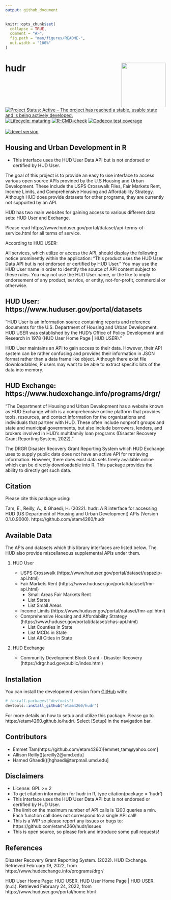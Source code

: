 ```yaml
---
output: github_document
---
```


<!-- README.md is generated from README.Rmd. Please edit that file -->

```r
knitr::opts_chunk$set(
  collapse = TRUE,
  comment = "#>",
  fig.path = "man/figures/README-",
  out.width = "100%"
)
```

# hudr <img src='man/figures/logo.png' align="right" width="139"/>

<!-- badges: start -->
[![Project Status: Active – The project has reached a stable, usable state and is being actively developed.](https://www.repostatus.org/badges/latest/active.svg)](https://www.repostatus.org/#active)
[![Lifecycle: maturing](https://img.shields.io/badge/lifecycle-maturing-blue.svg)](https://www.tidyverse.org/lifecycle/#maturing)
[![R-CMD-check](https://github.com/etam4260/hudr/workflows/R-CMD-check/badge.svg)](https://github.com/etam4260/hudr/actions)
[![Codecov test coverage](https://codecov.io/gh/etam4260/hudr/branch/main/graph/badge.svg)](https://codecov.io/gh/etam4260/hudr?branch=main)
<br/>
<br/>
[![devel version](https://img.shields.io/badge/devel%20version-0.1.0.9000-yellow)]()

<!-- badges: end -->

## Housing and Urban Development in R

* This interface uses the HUD User Data API but is not endorsed or certified by HUD User.

The goal of this project is to provide an easy to use interface to access
various open source APIs provided by the U.S Housing and Urban Development. 
These include the USPS Crosswalk Files, Fair Markets Rent, Income Limits, and
Comprehensive Housing and Affordability Strategy. Although HUD does provide 
datasets for other programs, they are currently not supported by an API. 

HUD has two main websites for gaining access to various different data sets:
HUD User and Exchange.

Please read https://www.huduser.gov/portal/dataset/api-terms-of-service.html
for all terms of service.

According to HUD USER:

All services, which utilize or access the API, should display the following
notice prominently within the application: "This product uses the HUD User Data
API but is not endorsed or certified by HUD User." You may use the HUD User name
in order to identify the source of API content subject to these rules. You may
not use the HUD User name, or the like to imply endorsement of any product,
service, or entity, not-for-profit, commercial or otherwise.

## HUD User: https://www.huduser.gov/portal/datasets

"HUD User is an information source containing reports and reference documents 
for the U.S. Department of Housing and Urban Development. 
HUD USER was established by the HUD's Office of Policy Development
and Research in 1978 (HUD User Home Page | HUD USER)."

HUD User maintains an API to gain access to their data. However, their API
system can be rather confusing and provides their information in JSON format 
rather than a data frame like object. Although there exist file downloadables,
R users may want to be able to extract specific bits of the data into memory.

## HUD Exchange: https://www.hudexchange.info/programs/drgr/

"The Department of Housing and Urban Development has a website known as HUD
Exchange which is a comprehensive online platform that provides tools,
resources, and contact information for the organizations and individuals that
partner with HUD. These often include nonprofit groups and state and municipal
governments, but also include borrowers, lenders, and brokers involved in HUD’s
multifamily loan programs (Disaster Recovery Grant Reporting System, 2022)."

The DRGR Disaster Recovery Grant Reporting System which HUD Exchange uses
to supply public data does not have an active API for retrieving information. 
However, there does exist data sets freely available online which can be directly
downloadable into R. This package provides the ability to directly get such data.

## Citation

Please cite this package using:

Tam, E., Reilly, A., & Ghaedi, H. (2022). hudr: A R interface for accessing HUD
(US Department of Housing and Urban Development) APIs (Version 0.1.0.9000).
https://github.com/etam4260/hudr

## Available Data

The APIs and datasets which this library interfaces are listed below. The HUD
also provide miscellaneous supplemental APIs under them.

1) HUD User
  
    * USPS Crosswalk (https://www.huduser.gov/portal/dataset/uspszip-api.html)
    * Fair Markets Rent (https://www.huduser.gov/portal/dataset/fmr-api.html)
      + Small Areas Fair Markets Rent
      + List States
      + List Small Areas
    * Income Limits (https://www.huduser.gov/portal/dataset/fmr-api.html)
    * Comprehensive Housing and Affordability Strategy (https://www.huduser.gov/portal/dataset/chas-api.html)
      + List Counties in State
      + List MCDs in State
      + List All Cities in State
    
2) HUD Exchange 

    * Community Development Block Grant - Disaster Recovery (https://drgr.hud.gov/public/index.html)
    

    
## Installation

You can install the development version from [GitHub](https://github.com/) with:

``` r
# install.packages("devtools")
devtools::install_github("etam4260/hudr")
```

For more details on how to setup and utilize this package. Please go to
https://etam4260.github.io/hudr/. Select [Setup] in the navigation bar.


## Contributors

* Emmet Tam(https://github.com/etam4260)[emmet_tam@yahoo.com]
* Allison Reilly()[areilly2@umd.edu]
* Hamed Ghaedi()[hghaedi@terpmail.umd.edu]

## Disclaimers

* License: GPL >= 2
* To get citation information for hudr in R, type citation(package = 'hudr')
* This interface uses the HUD User Data API but is not endorsed or certified by HUD User.
* The limit on the maximum number of API calls is 1200 queries a min. Each function call does not correspond to a single API call!
* This is a WIP so please report any issues or bugs to: https://github.com/etam4260/hudr/issues
* This is open source, so please fork and introduce some pull requests!

## References

Disaster Recovery Grant Reporting System. (2022). HUD Exchange. Retrieved
February 19, 2022, from https://www.hudexchange.info/programs/drgr/

HUD User Home Page: HUD USER. HUD User Home Page | HUD USER. (n.d.). Retrieved February 24, 2022, from https://www.huduser.gov/portal/home.html 
